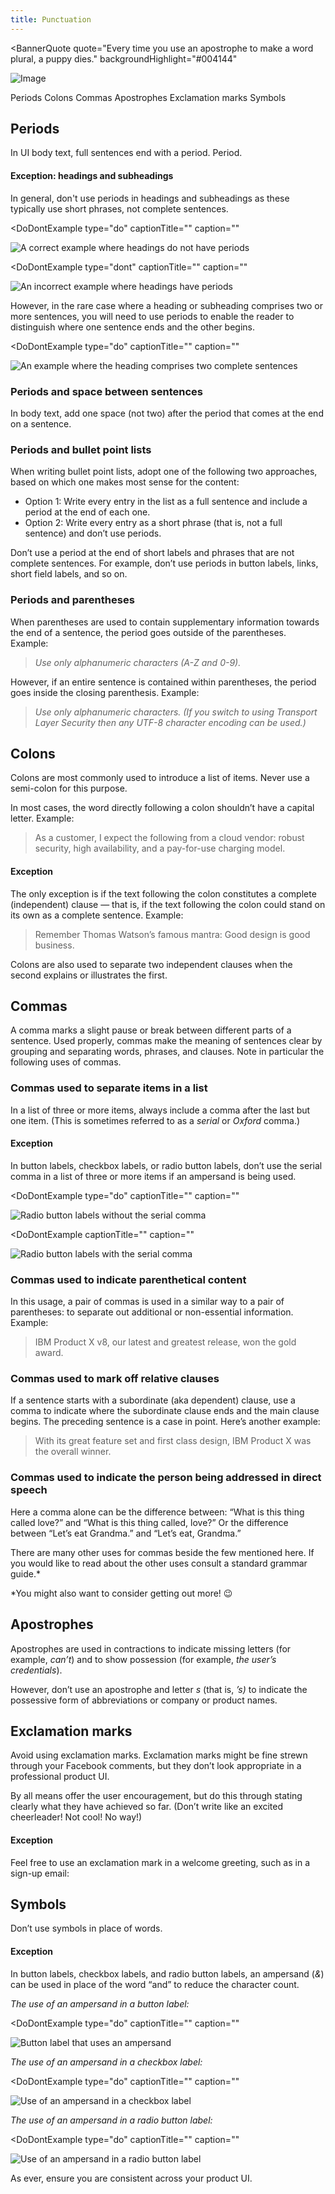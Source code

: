 ```yaml
---
title: Punctuation
---
```


<BannerQuote
  quote="Every time you use an apostrophe to make a word plural, a puppy dies."
  backgroundHighlight="#004144"
>

![Image](./images/illustrations/punctuation.svg)

</BannerQuote>

<AnchorLinks>

<AnchorLink>Periods</AnchorLink>
<AnchorLink>Colons</AnchorLink>
<AnchorLink>Commas</AnchorLink>
<AnchorLink>Apostrophes</AnchorLink>
<AnchorLink>Exclamation marks</AnchorLink>
<AnchorLink>Symbols</AnchorLink>

</AnchorLinks>

## Periods

In UI body text, full sentences end with a period. Period.

#### Exception: headings and subheadings
In general, don't use periods in headings and subheadings as these typically use short phrases, not complete sentences. 
<Row>
  <Column colMd={4} colLg={4}>

<DoDontExample
  type="do"
  captionTitle=""
  caption=""
  >

![A correct example where headings do not have periods](images/heading_correct.png)

</DoDontExample>

  </Column>
  <Column colMd={4} colLg={4}>

<DoDontExample
  type="dont"
  captionTitle=""
  caption=""
  >

![An incorrect example where headings have periods](images/heading_incorrect.png)

</DoDontExample>

  </Column>
</Row>


However, in the rare case where a heading or subheading comprises two or more sentences, you will need to use periods to enable the 
reader to distinguish where one sentence ends and the other begins.
<Row>
  <Column colMd={4} colLg={4}>

<DoDontExample
type="do"
captionTitle=""
caption=""
>

![An example where the heading comprises two complete sentences](images/Punctuation_03.png)

</DoDontExample>

  </Column>
</Row>



### Periods and space between sentences

In body text, add one space (not two) after the period that comes at the end on a sentence.

### Periods and bullet point lists

When writing bullet point lists, adopt one of the following two approaches, based on which one makes most sense for the content:

- Option 1: Write every entry in the list as a full sentence and include a period at the end of each one.
- Option 2: Write every entry as a short phrase (that is, not a full sentence) and don’t use periods.

Don’t use a period at the end of short labels and phrases that are not complete sentences. For example, don’t use periods in button labels, links, short field labels, and so on.

### Periods and parentheses

When parentheses are used to contain supplementary information towards the end of a sentence, the period goes outside of the parentheses.
Example:

> _Use only alphanumeric characters (A-Z and 0-9)._

However, if an entire sentence is contained within parentheses, the period goes inside the closing parenthesis.
Example:

> _Use only alphanumeric characters. (If you switch to using Transport Layer Security then any UTF-8 character encoding can be used.)_

## Colons

Colons are most commonly used to introduce a list of items. Never use a semi-colon for this purpose.

In most cases, the word directly following a colon shouldn’t have a capital letter. Example:

> As a customer, I expect the following from a cloud vendor: robust security, high availability, and a pay-for-use charging model.

#### Exception
The only exception is if the text following the colon constitutes a complete (independent) clause — that is, if the text following the colon could stand on its own as a complete sentence. Example:

> Remember Thomas Watson’s famous mantra: Good design is good business.

Colons are also used to separate two independent clauses when the second explains or illustrates the first.

## Commas

A comma marks a slight pause or break between different parts of a sentence. Used properly, commas make the meaning of sentences clear by grouping and separating words,
phrases, and clauses. Note in particular the following uses of commas.

### Commas used to separate items in a list

In a list of three or more items, always include a comma after the last but one item. (This is sometimes referred to as a _serial_ or _Oxford_ comma.)

<Row>
  <Column colMd={4} colLg={4}>
    <DoDontExample
      type="do"
      text="IBM Product X offers fast, secure, and scalable message delivery."
      aspectRatio="1:1"
    />
  </Column>
</Row>

#### Exception
In button labels, checkbox labels, or radio button labels, don’t use the serial comma in a list of three or more items if an ampersand is being used.

<Row>
  <Column colMd={4} colLg={4}>

<DoDontExample
type="do"
captionTitle=""
caption=""
>

![Radio button labels without the serial comma](images/Radio_button_01.jpg)

</DoDontExample>

  </Column>
  <Column colMd={4} colLg={4}>

<DoDontExample
  captionTitle=""
  caption=""
  >

![Radio button labels with the serial comma](images/Radio_button_02.jpg)

</DoDontExample>

  </Column>
</Row>

### Commas used to indicate parenthetical content

In this usage, a pair of commas is used in a similar way to a pair of parentheses: to separate out additional or non-essential information. Example:

> IBM Product X v8, our latest and greatest release, won the gold award.

### Commas used to mark off relative clauses

If a sentence starts with a subordinate (aka dependent) clause, use a comma to indicate where the subordinate clause ends and the main clause begins.
The preceding sentence is a case in point. Here’s another example:

> With its great feature set and first class design, IBM Product X was the overall winner.

### Commas used to indicate the person being addressed in direct speech

Here a comma alone can be the difference between: “What is this thing called love?” and “What is this thing called, love?” Or the difference between “Let’s eat Grandma.” and “Let’s eat, Grandma.”

There are many other uses for commas beside the few mentioned here. If you would like to read about the other uses consult a standard grammar guide.\*

\*You might also want to consider getting out more! 😉

## Apostrophes

Apostrophes are used in contractions to indicate missing letters (for example, _can’t_) and to show possession (for example, _the user’s credentials_).

However, don’t use an apostrophe and letter _s_ (that is, _’s)_ to indicate the possessive form of abbreviations or company or product names.

<DoDontRow>
  <DoDont text="The IBM Cloud catalog..." aspectRatio="" />
  <DoDont text="IBM Cloud's catalog..." type="dont" aspectRatio="" />
</DoDontRow>


## Exclamation marks

Avoid using exclamation marks. Exclamation marks might be fine strewn through your Facebook comments, but they don’t look appropriate in a professional product UI.

By all means offer the user encouragement, but do this through stating clearly what they have achieved so far. (Don’t write like an excited cheerleader! Not cool! No way!)

#### Exception
Feel free to use an exclamation mark in a welcome greeting, such as in a sign-up email:

<DoDontRow>
  <DoDont text="Welcome, Emma!" aspectRatio="" />
</DoDontRow>



## Symbols

Don’t use symbols in place of words.

<DoDontRow>
  <DoDont text="Files must be encrypted and less than 100 MB." aspectRatio="" />
  <DoDont text="Files must be encrypted & <100 MB." type="dont" aspectRatio="" />
</DoDontRow>

#### Exception
In button labels, checkbox labels, and radio button labels, an ampersand (_&_) can be used in place of the word “and” to reduce the character count.

_The use of an ampersand in a button label:_
<Row>
  <Column colMd={4} colLg={4}>

<DoDontExample
type="do"
captionTitle=""
caption=""
>

![Button label that uses an ampersand](images/Button_using_ampersand.png)

</DoDontExample>

  </Column>
</Row>

_The use of an ampersand in a checkbox label:_
<Row>
  <Column colMd={4} colLg={4}>

<DoDontExample
  type="do"
  captionTitle=""
  caption=""
>

![Use of an ampersand in a checkbox label](images/Ampersand_checkbox.jpg)

</DoDontExample>

  </Column>
</Row>

_The use of an ampersand in a radio button label:_
<Row>
  <Column colMd={4} colLg={4}>

<DoDontExample
  type="do"
  captionTitle=""
  caption=""
>

![Use of an ampersand in a radio button label](images/Ampersand_radio_button.jpg)

</DoDontExample>

  </Column>
</Row>

As ever, ensure you are consistent across your product UI.
